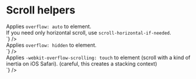 

<Meta title={getTitle(__filename)} />

# Scroll helpers

<div class="flex flex-justify-space-between mb2 on-mobile-flex-column">
  <div class="w49 flex-align-self-center">
    Applies <code>overflow: auto</code> to element.<br />
    If you need only horizontal scroll, use <code>scroll-horizontal-if-needed</code>.
  </div>
  <div class="w49">
<Source
  language='html'
  light
  format
  code={`
<div className="mod">
<div className="scroll-if-needed">
`}
/>
  </div>
</div>
<div class="flex flex-justify-space-between mb2 on-mobile-flex-column">
  <div class="w49 flex-align-self-center">
    Applies <code>overflow: hidden</code> to element.
  </div>
  <div class="w49">
<Source
  language='html'
  light
  format
  code={`
<div className="mod--hidden">
<div className="no-scroll">
`}
/>
  </div>
</div>
<div class="flex flex-justify-space-between mb2 on-mobile-flex-column">
  <div class="w49 flex-align-self-center">
    Applies <code>-webkit-overflow-scrolling: touch</code> to element (scroll with a kind of inertia on iOS Safari). (careful, this creates a stacking context)
  </div>
  <div class="w49">
<Source
  language='html'
  light
  format
  code={`
<div className="scroll-smooth-touch">
`}
/>

  </div>
</div>

